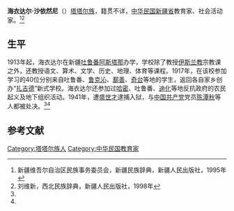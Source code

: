 '''海衣达尔·沙依然尼'''（{{bd|1891年||1941年|}}）[[塔塔尔族|塔塔尔族]]，籍贯不详，[[中华民国|中华民国]][[新疆省|新疆省]]教育家、社会活动家。<ref name=xin>新疆维吾尔自治区民族事务委员会，新疆民族辞典，新疆人民出版社，1995年</ref><ref name=liu>刘维新，西北民族辞典，新疆人民出版社，1998年</ref>

==生平==
1913年起，海衣达尔在新疆[[吐鲁番|吐鲁番]][[阿斯塔那乡|阿斯塔那]]办学，学校除了教授[[伊斯兰教|伊斯兰教]]宗教课之外，还教授语文、算术、文学、历史、地理、体育等课程。1917年，在该校参加学习的40位分别来自吐鲁番、[[鲁克沁镇|鲁克沁]]、[[鄯善|鄯善]]、[[奇台|奇台]]等地的学生，返回各自家乡创办“[[扎吉德|扎吉德]]”新式学校。海衣达尔还参加过[[哈密|哈密]]、吐鲁番、[[迪化|迪化]]等地反抗政府的农民起义及地下组织活动。1941年，遭[[盛世才|盛世才]]逮捕入狱，与[[中国共产党|中国共产党]]党员[[陈潭秋|陈潭秋]]等人都被处决。<ref name=xin/><ref name=liu/>

==参考文献==
{{reflist}}

[[Category:塔塔尔族人|Category:塔塔尔族人]]
[[Category:中华民国教育家|Category:中华民国教育家]]